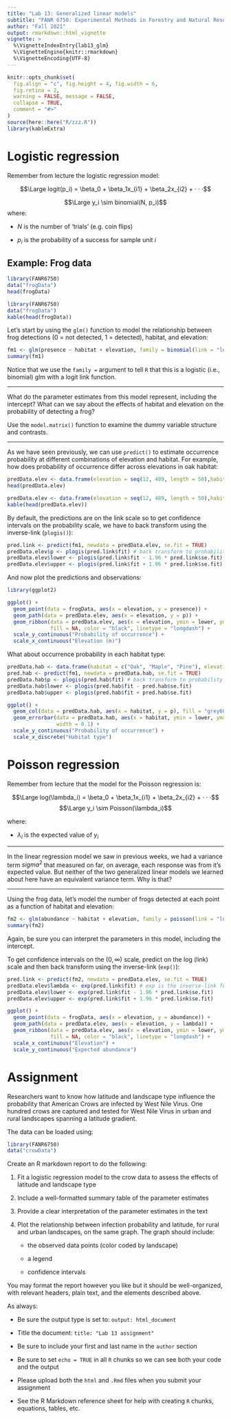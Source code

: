 ```yaml
---
title: "Lab 13: Generalized linear models"
subtitle: "FANR 6750: Experimental Methods in Forestry and Natural Resources Research"
author: "Fall 2021"
output: rmarkdown::html_vignette
vignette: >
  %\VignetteIndexEntry{lab13_glm}
  %\VignetteEngine{knitr::rmarkdown}
  %\VignetteEncoding{UTF-8}
---
```


```r
knitr::opts_chunk$set(
  fig.align = "c", fig.height = 4, fig.width = 6,
  fig.retina = 2,
  warning = FALSE, message = FALSE,
  collapse = TRUE,
  comment = "#>"
)
source(here::here("R/zzz.R"))
library(kableExtra)
```

# Logistic regression

Remember from lecture the logistic regression model:

$$\Large logit(p_i) = \beta_0 + \beta_1x_{i1} + \beta_2x_{i2} + · · ·$$

$$\Large y_i \sim binomial(N, p_i)$$
where:

- $N$ is the number of ‘trials’ (e.g. coin flips)  

- $p_i$ is the probability of a success for sample unit $i$

## Example: Frog data

```r
library(FANR6750)
data("frogData")
head(frogData)
```

```r
library(FANR6750)
data("frogData")
kable(head(frogData))
```

Let's start by using the `glm()` function to model the relationship between frog detections (0 = not detected, 1 = detected), habitat, and elevation:

```r
fm1 <- glm(presence ~ habitat + elevation, family = binomial(link = "logit"), data = frogData)
summary(fm1)
```

Notice that we use the `family =` argument to tell `R` that this is a logistic (i.e., binomial) glm with a logit link function. 

***

What do the parameter estimates from this model represent, including the intercept? What can we say about the effects of habitat and elevation on the probability of detecting a frog? 

Use the `model.matrix()` function to examine the dummy variable structure and contrasts.

***

As we have seen previously, we can use `predict()` to estimate occurrence probability at different combinations of elevation and habitat. For example, how does probability of occurrence differ across elevations in oak habitat:

```r
predData.elev <- data.frame(elevation = seq(12, 489, length = 50),habitat = "Oak")
head(predData.elev)
```

```r
predData.elev <- data.frame(elevation = seq(12, 489, length = 50),habitat = "Oak")
kable(head(predData.elev))
```

By default, the predictions are on the link scale so to get confidence intervals on the probability scale, we have to back transform using the inverse-link (`plogis()`):

```r
pred.link <- predict(fm1, newdata = predData.elev, se.fit = TRUE)
predData.elev$p <- plogis(pred.link$fit) # back transform to probability scale
predData.elev$lower <- plogis(pred.link$fit - 1.96 * pred.link$se.fit)
predData.elev$upper <- plogis(pred.link$fit + 1.96 * pred.link$se.fit)
```

And now plot the predictions and observations:

```r
library(ggplot2)

ggplot() +
  geom_point(data = frogData, aes(x = elevation, y = presence)) +
  geom_path(data = predData.elev, aes(x = elevation, y = p)) +
  geom_ribbon(data = predData.elev, aes(x = elevation, ymin = lower, ymax = upper),
              fill = NA, color = "black", linetype = "longdash") +
  scale_y_continuous("Probability of occurrence") +
  scale_x_continuous("Elevation (m)")
```

What about occurrence probability in each habitat type:

```r
predData.hab <- data.frame(habitat = c("Oak", "Maple", "Pine"), elevation = 250)
pred.hab <- predict(fm1, newdata = predData.hab, se.fit = TRUE)
predData.hab$p <- plogis(pred.hab$fit) # back transform to probability scale
predData.hab$lower <- plogis(pred.hab$fit - pred.hab$se.fit)
predData.hab$upper <- plogis(pred.hab$fit + pred.hab$se.fit)

ggplot() +
  geom_col(data = predData.hab, aes(x = habitat, y = p), fill = "grey60") +
  geom_errorbar(data = predData.hab, aes(x = habitat, ymin = lower, ymax = upper),
                width = 0.1) +
  scale_y_continuous("Probability of occurrence") +
  scale_x_discrete("Habitat type")
```

# Poisson regression

Remember from lecture that the model for the Poisson regression is:

$$\Large log(\lambda_i) = \beta_0 + \beta_1x_{i1} + \beta_2x_{i2} + · · ·$$
$$\Large y_i \sim Poisson(\lambda_i)$$

where:

- $\lambda_i$ is the expected value of $y_i$

***

In the linear regression model we saw in previous weeks, we had a variance term $sigma^2$ that measured on far, on average, each response was from it's expected value. But neither of the two generalized linear models we learned about here have an equivalent variance term. Why is that?

***

Using the frog data, let's model the number of frogs detected at each point as a function of habitat and elevation:

```r
fm2 <- glm(abundance ~ habitat + elevation, family = poisson(link = "log"), data = frogData)
summary(fm2)
```

Again, be sure you can interpret the parameters in this model, including the intercept. 

To get confidence intervals on the $(0, \infty)$ scale, predict on the log (link) scale and then back transform using the inverse-link (`exp()`):

```r
pred.link <- predict(fm2, newdata = predData.elev, se.fit = TRUE)
predData.elev$lambda <- exp(pred.link$fit) # exp is the inverse-link function
predData.elev$lower <- exp(pred.link$fit - 1.96 * pred.link$se.fit)
predData.elev$upper <- exp(pred.link$fit + 1.96 * pred.link$se.fit)

ggplot() +
  geom_point(data = frogData, aes(x = elevation, y = abundance)) +
  geom_path(data = predData.elev, aes(x = elevation, y = lambda)) +
  geom_ribbon(data = predData.elev, aes(x = elevation, ymin = lower, ymax = upper),
              fill = NA, color = "black", linetype = "longdash") +
  scale_x_continuous("Elevation") +
  scale_y_continuous("Expected abundance")
```

# Assignment

Researchers want to know how latitude and landscape type influence the probability that American Crows are infected by West Nile Virus. One hundred crows are captured and tested for West Nile Virus in urban and rural landscapes spanning a latitude gradient.

The data can be loaded using:

```r
library(FANR6750)
data("crowData")
```

Create an R markdown report to do the following:

1) Fit a logistic regression model to the crow data to assess the effects of latitude and landscape type

2) Include a well-formatted summary table of the parameter estimates

3) Provide a clear interpretation of the parameter estimates in the text

4) Plot the relationship between infection probability and latitude, for rural and urban landscapes, on the same graph. The graph should include:

    + the observed data points (color coded by landscape)  
    
    + a legend  
    
    + confidence intervals  

You may format the report however you like but it should be well-organized, with relevant headers, plain text, and the elements described above. 

As always:

- Be sure the output type is set to: `output: html_document`

- Title the document: `title: "Lab 13 assignment"`

- Be sure to include your first and last name in the `author` section 

- Be sure to set `echo = TRUE` in all `R` chunks so we can see both your code and the output

- Please upload both the `html` and `.Rmd` files when you submit your assignment  

- See the R Markdown reference sheet for help with creating `R` chunks, equations, tables, etc.
